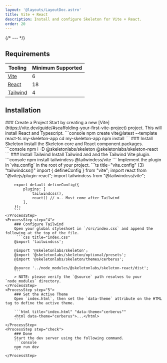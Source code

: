 ```yaml
---
layout: '@layouts/LayoutDoc.astro'
title: Vite + React
description: Install and configure Skeleton for Vite + React.
order: 20
---
```




{/* --- */}

## Requirements

| Tooling                              | Minimum Supported |
| ------------------------------------ | ----------------- |
| [Vite](https://vite.dev/)            | 6                 |
| [React](https://react.dev/)          | 18                |
| [Tailwind](https://tailwindcss.com/) | 4                 |

## Installation

<Process>
    <ProcessStep step="1">
        ### Create a Project
        Start by creating a new [Vite](https://vite.dev/guide/#scaffolding-your-first-vite-project) project. This will install React and Typescript.
        ```console
        npm create vite@latest --template react-ts my-skeleton-app
		cd my-skeleton-app
		npm install
        ```
    </ProcessStep>
    <ProcessStep step="2">
       ### Install Skeleton
        Install the Skeleton core and React component packages.
        ```console
        npm i -D @skeletonlabs/skeleton @skeletonlabs/skeleton-react
        ```
    </ProcessStep>
    <ProcessStep step="3">
        ### Install Tailwind
        Install Tailwind and and the Tailwind Vite plugin.
        ```console
        npm install tailwindcss @tailwindcss/vite
        ```
		Implement the plugin in `vite.config` in the root of your project.
		```ts title="vite.config" {3} "tailwindcss()"
		import { defineConfig } from "vite";
		import react from "@vitejs/plugin-react";
		import tailwindcss from "@tailwindcss/vite";

    	export default defineConfig({
    		plugins: [
    			tailwindcss(),
    			react() // <-- Must come after Tailwind
    		],
    	});
    	```
    </ProcessStep>
    <ProcessStep step="4">
        ### Configure Tailwind
       	Open your global styleshset in `/src/index.css` and append the following at the top of the file.
         ```css title="index.css"
        @import 'tailwindcss';

        @import '@skeletonlabs/skeleton';
        @import '@skeletonlabs/skeleton/optional/presets';
        @import '@skeletonlabs/skeleton/themes/cerberus';

        @source '../node_modules/@skeletonlabs/skeleton-react/dist';
        ```
    	> NOTE: please verify the `@source` path resolves to your `node_modules` directory.
    </ProcessStep>
    <ProcessStep step="5">
        ### Set the Active Theme
        Open `index.html`, then set the `data-theme` attribute on the HTML tag to define the active theme.

        ```html title="index.html" "data-theme="cerberus""
        <html data-theme="cerberus">...</html>
        ```
    </ProcessStep>
    <ProcessStep step="check">
        ### Done
        Start the dev server using the following command.
    	```console
        npm run dev
        ```
    </ProcessStep>

</Process>
